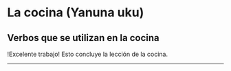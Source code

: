 

# La cocina (Yanuna uku)

<ImageFlipContainer lecture="kitchen" tag="kitchen"/>


## Verbos que se utilizan en la cocina


<ImageFlipContainer lecture="kitchen" tag="verb"/>


!Excelente trabajo! Esto concluye la lección de la cocina.

<hr />
<MiniTestForm lecture="kitchen" />